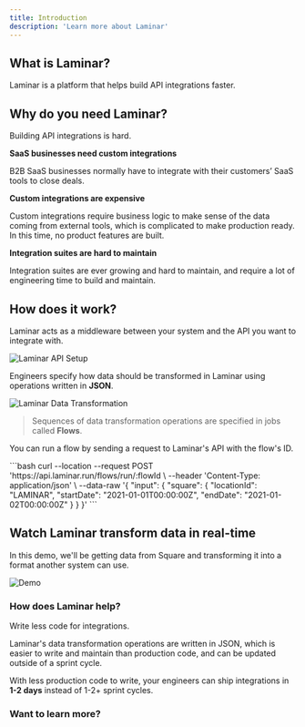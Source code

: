 ```yaml
---
title: Introduction
description: 'Learn more about Laminar'
---
```


## What is Laminar?

Laminar is a platform that helps build API integrations faster.

## Why do you need Laminar?

Building API integrations is hard.

**SaaS businesses need custom integrations**

B2B SaaS businesses normally have to integrate with their customers’ SaaS tools to close deals.

**Custom integrations are expensive**

Custom integrations require business logic to make sense of the data coming from external tools, which is complicated to make production ready. In this time, no product features are built.

**Integration suites are hard to maintain**

Integration suites are ever growing and hard to maintain, and require a lot of engineering time to build and maintain.

## How does it work?

Laminar acts as a middleware between your system and the API you want to integrate with.

![Laminar API Setup](https://github.com/laminar-run/public-assets/blob/main/pipeline-demo.gif?raw=true)

Engineers specify how data should be transformed in Laminar using operations written in **JSON**.

![Laminar Data Transformation](https://github.com/laminar-run/public-assets/blob/main/editor.png?raw=true)

> Sequences of data transformation operations are specified in jobs called **Flows**.

You can run a flow by sending a request to Laminar's API with the flow's ID.

<Accordion title="Example request to run a flow">
```bash
curl --location --request POST 'https://api.laminar.run/flows/run/:flowId \
--header 'Content-Type: application/json' \
--data-raw '{
    "input": {
        "square": {
            "locationId": "LAMINAR",
            "startDate": "2021-01-01T00:00:00Z",
            "endDate": "2021-01-02T00:00:00Z"
        }
    }
}'
```
</Accordion>

## Watch Laminar transform data in real-time

In this demo, we'll be getting data from Square and transforming it into a format another system can use.

![Demo](https://github.com/laminar-run/public-assets/blob/main/demo.gif?raw=true)

### How does Laminar help?

Write less code for integrations.

Laminar's data transformation operations are written in JSON, which is easier to write and maintain than production code, and can be updated outside of a sprint cycle.

With less production code to write, your engineers can ship integrations in **1-2 days** instead of 1-2+ sprint cycles.

### Want to learn more?

<CardGroup>
    <Card
        title="Book A Demo"
        icon="square-code"
        href="https://calendly.com/faiz-laminar/30min"
    ></Card>
    <Card title="Get In Touch" icon="envelope" href="mailto:connect@laminar.run"></Card>
</CardGroup>